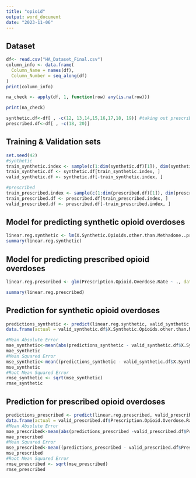 ```yaml
---
title: "opioid"
output: word_document
date: "2023-11-06"
---
```

## Dataset
```r
df<- read.csv("HA_Dataset_Final.csv")
column_info <- data.frame(
  Column_Name = names(df),
  Column_Number = seq_along(df)
)
print(column_info)

na_check <- apply(df, 1, function(row) any(is.na(row)))

print(na_check)

```

```r
synthetic.df<-df[ , -c(12, 13,14,15,16,17,18, 19)] #taking out prescribed data 
prescribed.df<-df[ , -c(18, 20)] 
```

## Training & Validation sets
```r
set.seed(42)
#synthetic
train_synthetic.index <- sample(c(1:dim(synthetic.df)[1]), dim(synthetic.df)[1]*0.6)  
train_synthetic.df <- synthetic.df[train_synthetic.index, ]
valid_synthetic.df <- synthetic.df[-train_synthetic.index, ]

#prescribed
train_prescribed.index <- sample(c(1:dim(prescribed.df)[1]), dim(prescribed.df)[1]*0.6)  
train_prescribed.df <- prescribed.df[train_prescribed.index, ]
valid_prescribed.df <- prescribed.df[-train_prescribed.index, ]

```
## Model for predicting synthetic opioid overdoses
```r
linear.reg.synthetic <- lm(X.Synthetic.Opioids.other.than.Methadone..primarily.fentanyl..Overdose.Rate ~ ., data = train_synthetic.df) 
summary(linear.reg.synthetic)
```

## Model for predicting prescribed opioid overdoses
```r
linear.reg.prescribed <- glm(Prescription.Opioid.Overdose.Rate ~ ., data = train_prescribed.df) 

summary(linear.reg.prescribed)

```

## Prediction for synthetic opioid overdoses
```r
predictions_synthetic <- predict(linear.reg.synthetic, valid_synthetic.df, type = "response")
data.frame(actual = valid_synthetic.df$X.Synthetic.Opioids.other.than.Methadone..primarily.fentanyl..Overdose.Rate[1:5], predicted = predictions_synthetic[1:5])

#Mean Absolute Error
mae_synthetic<-mean(abs(predictions_synthetic - valid_synthetic.df$X.Synthetic.Opioids.other.than.Methadone..primarily.fentanyl..Overdose.Rate))
mae_synthetic
#Mean Squared Error
mse_synthetic<-mean((predictions_synthetic - valid_synthetic.df$X.Synthetic.Opioids.other.than.Methadone..primarily.fentanyl..Overdose.Rate)^2)
mse_synthetic
#Root Mean Squared Error
rmse_synthetic <- sqrt(mse_synthetic)
rmse_synthetic
```

## Prediction for prescribed opioid overdoses
```r
predictions_prescribed <- predict(linear.reg.prescribed, valid_prescribed.df, type = "response")
data.frame(actual = valid_prescribed.df$Prescription.Opioid.Overdose.Rate[1:5], predicted = predictions_prescribed[1:5])
#Mean Absolute Error
mae_prescribed<-mean(abs(predictions_prescribed -valid_prescribed.df$Prescription.Opioid.Overdose.Rate))
mae_prescribed
#Mean Squared Error
mse_prescribed<-mean((predictions_prescribed - valid_prescribed.df$Prescription.Opioid.Overdose.Rate)^2)
mse_prescribed
#Root Mean Squared Error
rmse_prescribed <- sqrt(mse_prescribed)
rmse_prescribed

```

